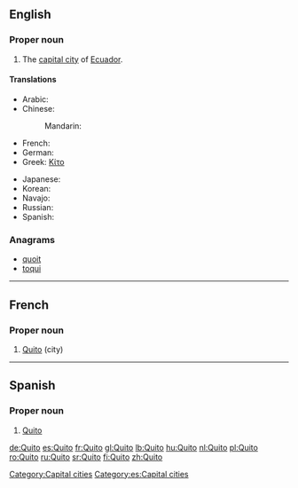 {{also|quito}}
==English==
{{wikipedia}}

===Proper noun===
{{en-proper noun}}

# The [[capital city]] of [[Ecuador]].

====Translations====
{{trans-top|capital of Ecuador}}
* Arabic: {{t|ar|كيتو|m|tr=kiitu}}
* Chinese:
*: Mandarin: {{t|cmn|基多|tr=Jīduō|sc=Hani}}
* French: {{t+|fr|Quito|m}}
* German: {{t+|de|Quito|n}}
* Greek: [[Κίτο]] {{n}}
{{trans-mid}}
* Japanese: {{t|ja|キト|tr=Kito}}
* Korean: {{t|ko|키토|tr=Kito|sc=Hang}}
* Navajo: {{tø|nv|Kíítʼo}}
* Russian: {{t-|ru|Кито|m|tr=Kíto}} {{qualifier|indeclinable}}
* Spanish: {{t+|es|Quito|m}}
{{trans-bottom}}

===Anagrams===
* [[quoit#English|quoit]]
* [[toqui#English|toqui]]


[[Category:Capital cities]]

----

==French==

===Proper noun===
{{infl|fr|proper noun}}

# [[#English|Quito]] (city)

----

==Spanish==

===Proper noun===
{{es-proper noun}}

# [[#English|Quito]]

[[Category:es:Capital cities]]

[[de:Quito]]
[[es:Quito]]
[[fr:Quito]]
[[gl:Quito]]
[[lb:Quito]]
[[hu:Quito]]
[[nl:Quito]]
[[pl:Quito]]
[[ro:Quito]]
[[ru:Quito]]
[[sr:Quito]]
[[fi:Quito]]
[[zh:Quito]]